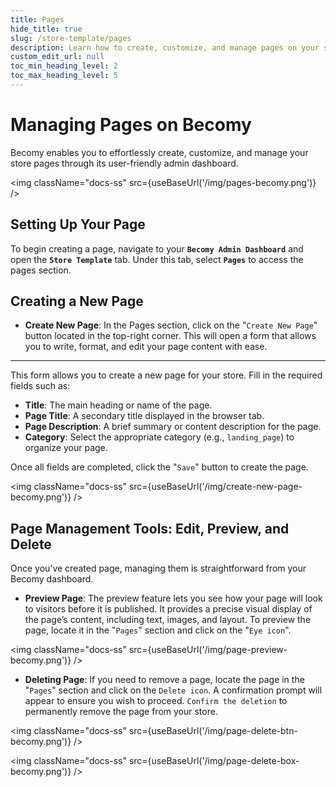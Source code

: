 ```yaml
---
title: Pages
hide_title: true
slug: /store-template/pages
description: Learn how to create, customize, and manage pages on your store to showcase content and enhance user experience.
custom_edit_url: null
toc_min_heading_level: 2
toc_max_heading_level: 5
---
```



<head>
  <meta
    property="twitter:description"
    content="Learn how to create, customize, and manage pages on your store."
  />
  <meta
    property="og:url"
    content="https://docs-becomy.surge.sh/store_template/pages/"
  />
  <link rel="canonical" href="https://docs-becomy.surge.sh/store_template" />
  <link
    rel="alternate"
    href="https://docs-becomy.surge.sh/store_template/fr"
    hreflang="fr"
  />
</head>

# Managing Pages on Becomy

Becomy enables you to effortlessly create, customize, and manage your store pages through its user-friendly admin dashboard.

<img className="docs-ss" src={useBaseUrl('/img/pages-becomy.png')} />

## Setting Up Your Page

To begin creating a page, navigate to your **`Becomy Admin Dashboard`** and open the **`Store Template`** tab. Under this tab, select **`Pages`** to access the pages section.

## Creating a New Page

- **Create New Page**: In the Pages section, click on the "`Create New Page`" button located in the top-right corner. This will open a form that allows you to write, format, and edit your page content with ease.

---

This form allows you to create a new page for your store. Fill in the required fields such as:

- **Title**: The main heading or name of the page.
- **Page Title**: A secondary title displayed in the browser tab.
- **Page Description**: A brief summary or content description for the page.
- **Category**: Select the appropriate category (e.g., `landing_page`) to organize your page.

Once all fields are completed, click the "`Save`" button to create the page.

<img className="docs-ss" src={useBaseUrl('/img/create-new-page-becomy.png')} />

## Page Management Tools: Edit, Preview, and Delete

Once you’ve created page, managing them is straightforward from your Becomy dashboard.

- **Preview Page**: The preview feature lets you see how your page will look to visitors before it is published. It provides a precise visual display of the page’s content, including text, images, and layout. To preview the page, locate it in the "`Pages`" section and click on the "`Eye icon`".

<img className="docs-ss" src={useBaseUrl('/img/page-preview-becomy.png')} />

- **Deleting Page**: If you need to remove a page, locate the page in the "`Pages`" section and click on the `Delete icon`. A confirmation prompt will appear to ensure you wish to proceed. `Confirm the deletion` to permanently remove the page from your store.

<img className="docs-ss" src={useBaseUrl('/img/page-delete-btn-becomy.png')} />

<img className="docs-ss" src={useBaseUrl('/img/page-delete-box-becomy.png')} />